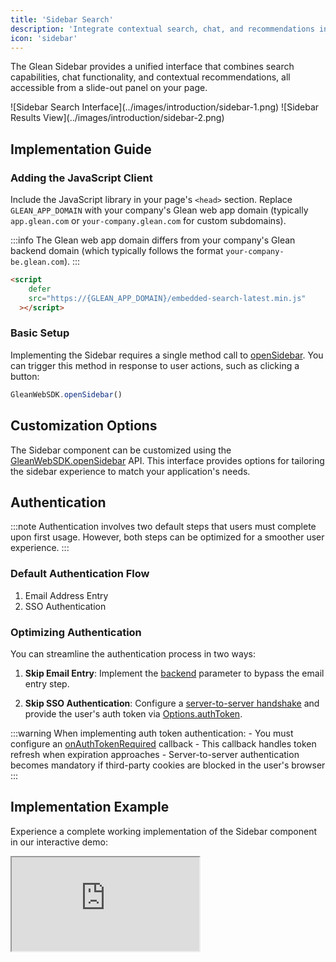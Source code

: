 ```yaml
---
title: 'Sidebar Search'
description: 'Integrate contextual search, chat, and recommendations in a convenient sidebar interface'
icon: 'sidebar'
---
```



The Glean Sidebar provides a unified interface that combines search capabilities, chat functionality, and contextual recommendations, all accessible from a slide-out panel on your page.

<Frame>
  <div className="grid grid-cols-2 gap-3">
    ![Sidebar Search Interface](../images/introduction/sidebar-1.png)
    ![Sidebar Results View](../images/introduction/sidebar-2.png)
  </div>
</Frame>

## Implementation Guide

### Adding the JavaScript Client

Include the JavaScript library in your page's `<head>` section. Replace `GLEAN_APP_DOMAIN` with your company's Glean web app domain (typically `app.glean.com` or `your-company.glean.com` for custom subdomains).

:::info
  The Glean web app domain differs from your company's Glean backend domain
  (which typically follows the format `your-company-be.glean.com`).
:::

<Tabs>
<TabItem value="html" label="HTML">

```html
<script
    defer
    src="https://{GLEAN_APP_DOMAIN}/embedded-search-latest.min.js"
  ></script>
```

</TabItem>
</Tabs>

### Basic Setup

Implementing the Sidebar requires a single method call to [openSidebar](https://app.glean.com/meta/browser_api/interfaces/GleanWebSDK.html#openSidebar). You can trigger this method in response to user actions, such as clicking a button:

<Tabs>
<TabItem value="javascript" label="JavaScript">

```javascript
GleanWebSDK.openSidebar()
```

</TabItem>
</Tabs>

## Customization Options

The Sidebar component can be customized using the [GleanWebSDK.openSidebar](https://app.glean.com/meta/browser_api/interfaces/GleanWebSDK.html#openSidebar) API. This interface provides options for tailoring the sidebar experience to match your application's needs.

## Authentication

:::note
  Authentication involves two default steps that users must complete upon first
  usage. However, both steps can be optimized for a smoother user experience.
:::

### Default Authentication Flow

1. Email Address Entry
2. SSO Authentication

### Optimizing Authentication

You can streamline the authentication process in two ways:

1. **Skip Email Entry**: Implement the [backend](https://app.glean.com/meta/browser_api/interfaces/SearchOptions.html#backend) parameter to bypass the email entry step.

2. **Skip SSO Authentication**: Configure a [server-to-server handshake](https://docs.google.com/document/d/12q1oQWwhkLQyIHXKE7OF6XtvJZ5av50Wd_NKUbRh5u4/edit) and provide the user's auth token via [Options.authToken](https://app.glean.com/meta/browser_api/interfaces/Options.html#authToken).

:::warning
  When implementing auth token authentication: - You must configure an
  [onAuthTokenRequired](https://app.glean.com/meta/browser_api/interfaces/Options.html#onAuthTokenRequired)
  callback - This callback handles token refresh when expiration approaches -
  Server-to-server authentication becomes mandatory if third-party cookies are
  blocked in the user's browser
:::

## Implementation Example

Experience a complete working implementation of the Sidebar component in our interactive demo:

<Frame>
  <iframe
    src="https://codepen.io/GleanWork/embed/VwWJOjZ?default-tab=js%2Cresult&editable=true"
    style={{ width: '100%', height: '500px' }}
    title="Sidebar | Glean"
  />
</Frame>
